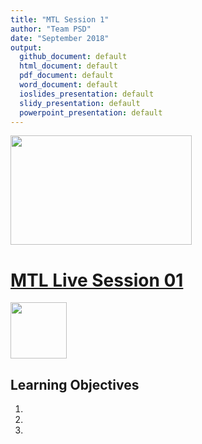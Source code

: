```yaml
---
title: "MTL Session 1"
author: "Team PSD"
date: "September 2018"
output: 
  github_document: default
  html_document: default
  pdf_document: default
  word_document: default
  ioslides_presentation: default
  slidy_presentation: default
  powerpoint_presentation: default
---
```


<img src = "https://github.com/lzim/teampsd/blob/master/resources/logos/mtl_live_sq_sm.png"
     height = "175" width = "290">  

# [MTL Live Session 01](https://github.com/lzim/teampsd/blob/master/mtl_facilitate_workgroup/mtl_live_guide/mtl_live_session01_see.Rmd "MTL Live Session 01")

<!-- Learning Objectives Icon --> 
<img src = "https://github.com/lzim/teampsd/blob/master/resources/icons/we_decided_learning_objectives.png" height = "90" width = "90" style ="display: inline-block"/> 

## Learning Objectives

1.
2.
3.

